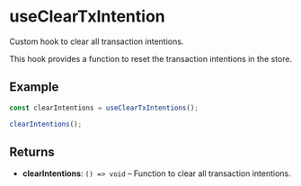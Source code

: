 # useClearTxIntention
Custom hook to clear all transaction intentions.

This hook provides a function to reset the transaction intentions in the store.

## Example

```typescript
const clearIntentions = useClearTxIntentions();

clearIntentions();
```

## Returns

- **clearIntentions**: `() => void` – Function to clear all transaction intentions.
